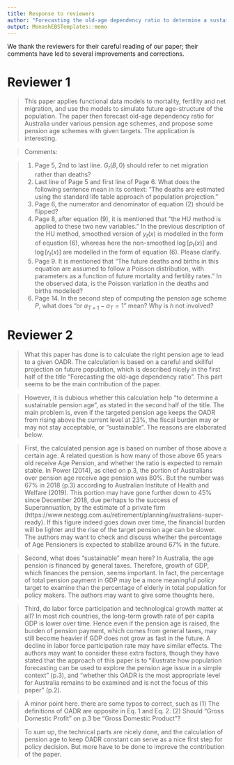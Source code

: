 ```yaml
---
title: Response to reviewers
author: "Forecasting the old-age dependency ratio to determine a sustainable pension age"
output: MonashEBSTemplates::memo
---
```


We thank the reviewers for their careful reading of our paper; their comments have led to several improvements and corrections.

# Reviewer 1

> This paper applies functional data models to mortality, fertility and net migration, and
use the models to simulate future age-structure of the population. The paper then forecast
old-age dependency ratio for Australia under various pension age schemes, and propose
some pension age schemes with given targets. The application is interesting.

> Comments:

> 1. Page 5, 2nd to last line. $G_t(B, 0)$ should refer to net migration rather than deaths?
> 2. Last line of Page 5 and first line of Page 6. What does the following sentence mean
in its context: “The deaths are estimated using the standard life table approach of
population projection.”
> 3. Page 6, the numerator and denominator of equation (2) should be flipped?
> 4. Page 8, after equation (9), it is mentioned that “the HU method is applied to these
two new variables.” In the previous description of the HU method, smoothed version
of $y_t(x)$ is modelled in the form of equation (6), whereas here the non-smoothed
$\log[p_t(x)]$ and $\log[r_t(x)]$ are modelled in the form of equation (6). Please clarify.
> 5. Page 9. It is mentioned that “The future deaths and births in this equation are
assumed to follow a Poisson distribution, with parameters as a function of future
mortality and fertility rates.” In the observed data, is the Poisson variation in the
deaths and births modelled?
> 6. Page 14. In the second step of computing the pension age scheme $P$, what does “or
$a_{T+1} - a_T = 1$” mean? Why is $h$ not involved?

# Reviewer 2

> What this paper has done is to calculate the right pension age to lead to a given OADR. The calculation is based on a careful and skillful projection on future population, which is described nicely in the first half of the title “Forecasting the old-age dependency ratio”. This part seems to be the main contribution of the paper.

> However, it is dubious whether this calculation help “to determine a sustainable pension age”, as stated in the second half of the title. The main problem is, even if the targeted pension age keeps the OADR from rising above the current level at 23%, the fiscal burden may or may not stay acceptable, or “sustainable”. The reasons are elaborated below.

> First, the calculated pension age is based on number of those above a certain age. A related question is how many of those above 65 years old receive Age Pension, and whether the ratio is expected to remain stable. In Power (2014), as cited on p.3, the portion of Australians over pension age receive age pension was 80%. But the number was 67% in 2018 (p.3) according to Australian Institute of Health and Welfare (2019). This portion may have gone further down to 45% since December 2018, due perhaps to the success of Superannuation, by the estimate of a private firm (https://www.nestegg.com.au/retirement/planning/australians-super-ready). If this figure indeed goes down over time, the financial burden will be lighter and the rise of the target pension age can be slower. The authors may want to check and discuss whether the percentage of Age Pensioners is expected to stabilize around 67% in the future.

> Second, what does “sustainable” mean here? In Australia, the age pension is financed by general taxes. Therefore, growth of GDP, which finances the pension, seems important. In fact, the percentage of total pension payment in GDP may be a more meaningful policy target to examine than the percentage of elderly in total population for policy makers. The authors may want to give some thoughts here.

> Third, do labor force participation and technological growth matter at all? In most rich countries, the long-term growth rate of per capita GDP is lower over time. Hence even if the pension age is raised, the burden of pension payment, which comes from general taxes, may still become heavier if GDP does not grow as fast in the future. A decline in labor force participation rate may have similar effects. The authors may want to consider these extra factors, though they have stated that the approach of this paper is to “illustrate how population forecasting can be used to explore the pension age issue in a simple context” (p.3), and “whether this OADR is the most appropriate level for Australia remains to be examined and is not the focus of this paper” (p.2).

> A minor point here. there are some typos to correct, such as (1) The definitions of OADR are opposite in Eq. 1 and Eq. 2. (2) Should “Gross Domestic Profit” on p.3 be “Gross Domestic Product”?

> To sum up, the technical parts are nicely done, and the calculation of pension age to keep OADR constant can serve as a nice first step for policy decision. But more have to be done to improve the contribution of the paper.

